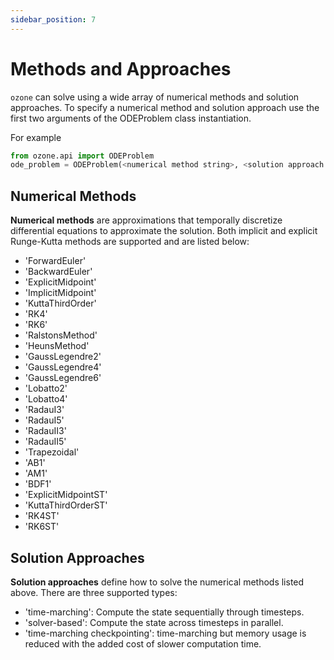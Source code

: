 ```yaml
---
sidebar_position: 7
---
```


# Methods and Approaches

`ozone` can solve using a wide array of numerical methods and solution approaches. To specify a numerical method and solution approach use the first two arguments of the ODEProblem class instantiation.

For example
```py
from ozone.api import ODEProblem
ode_problem = ODEProblem(<numerical method string>, <solution approach string>, <number of timesteps>)
```

## Numerical Methods

**Numerical methods** are approximations that temporally discretize differential equations to approximate the solution. Both implicit and explicit Runge-Kutta methods are supported and are listed below:

- 'ForwardEuler'
- 'BackwardEuler'
- 'ExplicitMidpoint'
- 'ImplicitMidpoint'
- 'KuttaThirdOrder'
- 'RK4'
- 'RK6'
- 'RalstonsMethod'
- 'HeunsMethod'
- 'GaussLegendre2'
- 'GaussLegendre4'
- 'GaussLegendre6'
- 'Lobatto2'
- 'Lobatto4'
- 'RadauI3'
- 'RadauI5'
- 'RadauII3'
- 'RadauII5'
- 'Trapezoidal'
- 'AB1'
- 'AM1'
- 'BDF1'
- 'ExplicitMidpointST'
- 'KuttaThirdOrderST'
- 'RK4ST'
- 'RK6ST'

## Solution Approaches

**Solution approaches** define how to solve the numerical methods listed above. There are three supported types:

- 'time-marching': Compute the state sequentially through timesteps.
- 'solver-based': Compute the state across timesteps in parallel.
- 'time-marching checkpointing': time-marching but memory usage is reduced with the added cost of slower computation time.